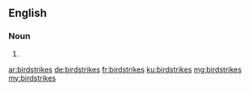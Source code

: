 ==English==

===Noun===
{{head|en}}

# {{plural of|birdstrike}}

[[ar:birdstrikes]]
[[de:birdstrikes]]
[[fr:birdstrikes]]
[[ku:birdstrikes]]
[[mg:birdstrikes]]
[[my:birdstrikes]]